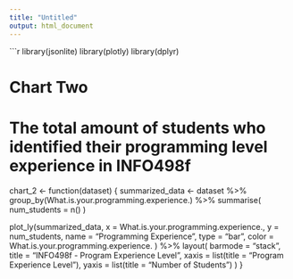 ```yaml
---
title: "Untitled"
output: html_document
---
```


```r
library(jsonlite)
library(plotly)
library(dplyr)

# Chart Two
# The total amount of students who identified their programming level experience in INFO498f 

chart_2 <- function(dataset) {
    summarized_data <- dataset %>% 
    group_by(What.is.your.programming.experience.) %>% 
    summarise(
      num_students = n()
    )
  
  plot_ly(summarized_data,
          x = What.is.your.programming.experience., 
          y = num_students,
          name = "Programming Experience",
          type = "bar",
          color = What.is.your.programming.experience.
  ) %>% layout(
    barmode = "stack",
    title = "INFO498f - Program Experience Level",
    xaxis = list(title = "Program Experience Level"),
    yaxis = list(title = "Number of Students")
  )
}  


